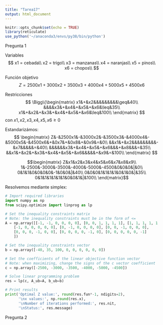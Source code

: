 ```yaml
---
title: "Tarea17"
output: html_document
---
```


```r
knitr::opts_chunk$set(echo = TRUE)
library(reticulate)
use_python('~/anaconda3/envs/py38/bin/python')
```

Pregunta 1

Variables
$$
x1 = cebada\\
x2 = trigo\\
x3 = manzanas\\
x4 = naranjas\\
x5 = pinos\\
x6 = chopos\\
$$

Función objetivo
$$
Z =2500x1+3000x2+3500x3+4000x4+5000x5+4500x6
$$

Restricciones
$$
\Bigg\{\begin{matrix}
x1&+&x2&&&&&&&&&\geq&40\\
&&&&x3&+&x4&+&x5&+&x6&\leq&35\\
x1&+&x2&+&x3&+&x4&+&x5&+&x6&\leq&100\\
\end{matrix}
$$
con $x1,x2,x3,x4,x5,x6\geq 0$


Estandarizámos:
$$
\begin{matrix}
Z&-&2500x1&-&3000x2&-&3500x3&-&4000x4&-&5000x5&-&4500x6&+&0x7&+&0x8&+&0x9&=&0\\
&&x1&+&x2&&&&&&&&&-&x7&&&&&=&40\\
&&&&&&x3&+&x4&+&x5&+&x6&&&+&x8&&&=&35\\
&&x1&+&x2&+&x3&+&x4&+&x5&+&x6&&&&&+&x9&=&100\\
\end{matrix}
$$

$$\begin{matrix}
Z&x1&x2&x3&x4&x5&x6&x7&x8&x9\\
1&-2500&-3000&-3500&-4000&-5000&-4500&0&0&0&|&0\\
0&1&1&0&0&0&0&-1&0&0&|&40\\
0&0&0&1&1&1&1&0&1&0&|&35\\
0&1&1&1&1&1&1&0&0&1&|&100\\
\end{matrix}$$

Resolvemos mediante simplex:

```python
# Import required libraries
import numpy as np
from scipy.optimize import linprog as lp

# Set the inequality constraints matrix
# Note: the inequality constraints must be in the form of <=
A = np.array([[-1, -1, 0, 0, 0, 0], [0, 0, 1, 1, 1, 1], [1, 1, 1, 1, 1, 1], 
    [-1, 0, 0, 0, 0, 0], [0, -1, 0, 0, 0, 0], [0, 0, -1, 0, 0, 0], 
    [0, 0, 0, -1, 0, 0], [0, 0, 0, 0, -1, 0], [0, 0, 0, 0, 0, -1]
    ])

# Set the inequality constraints vector
b = np.array([-40, 35, 100, 0, 0, 0, 0, 0, 0])

# Set the coefficients of the linear objective function vector
# Note: when maximizing, change the signs of the c vector coefficient
c = np.array([-2500, -3000, -3500, -4000, -5000, -4500])

# Solve linear programming problem
res = lp(c, A_ub=A, b_ub=b)

# Print results
print('Optimal Z value:', round(res.fun*-1, ndigits=2),
      '\nx values:', np.round(res.x),
      '\nNumber of iterations performed:', res.nit,
      '\nStatus:', res.message)
```

Pregunta 2


